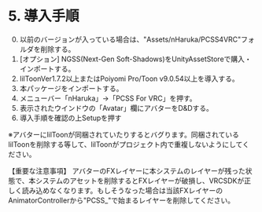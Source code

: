 # 5. 導入手順
0. 以前のバージョンが入っている場合は、"Assets/nHaruka/PCSS4VRC"フォルダを削除する。
1. [オプション] NGSS(Next-Gen Soft-Shadows)をUnityAssetStoreで購入・インポートする。
2. lilToonVer1.7.2以上またはPoiyomi Pro/Toon v9.0.54以上を導入する。
3. 本パッケージをインポートする。
4. メニューバー「nHaruka」→「PCSS For VRC」を押す。
5. 表示されたウインドウの「Avatar」欄にアバターをD&Dする。
6. 導入手順を確認の上Setupを押す

※アバターにlilToonが同梱されていたりするとバグります。同梱されているlilToonを削除する等して、lilToonがプロジェクト内で重複しないようにしてください。

【重要な注意事項】
アバターのFXレイヤーに本システムのレイヤーが残った状態で、本システムのアセットを削除するとFXレイヤーが破損し、VRCSDKが正しく読み込めなくなります。もしそうなった場合は当該FXレイヤーのAnimatorControllerから"PCSS_"で始まるレイヤーを削除してください。
